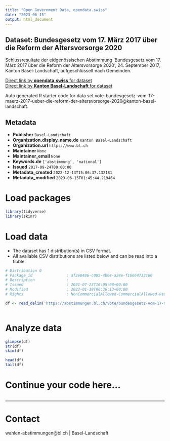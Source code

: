 ```yaml
---
title: "Open Government Data, opendata.swiss"
date: "2023-06-15"
output: html_document
---
```


## Dataset: Bundesgesetz vom 17. März 2017 über die Reform der Altersvorsorge 2020

Schlussresultate der eidgenössischen Abstimmung 'Bundesgesetz vom 17. März 2017 über die Reform der Altersvorsorge 2020', 24. September 2017, Kanton Basel-Landschaft, aufgeschlüsselt nach Gemeinden.

[Direct link by **opendata.swiss** for dataset](https://opendata.swiss/de/dataset/bundesgesetz-vom-17-marz-2017-uber-die-reform-der-altersvorsorge-20201)<br>
[Direct link by **Kanton Basel-Landschaft** for dataset](https://abstimmungen.bl.ch/vote/bundesgesetz-vom-17-maerz-2017-ueber-die-reform-der-altersvorsorge-2020/data)

Auto generated R starter code for data set vote-bundesgesetz-vom-17-maerz-2017-ueber-die-reform-der-altersvorsorge-2020@kanton-basel-landschaft.

## Metadata

- **Publisher** `Basel-Landschaft`
- **Organization.display_name.de** `Kanton Basel-Landschaft`
- **Organization.url** `https://www.bl.ch`
- **Maintainer** `None`
- **Maintainer_email** `None`
- **Keywords.de** `['abstimmung', 'national']`
- **Issued** `2017-09-24T00:00:00`
- **Metadata_created** `2022-12-13T15:06:37.132181`
- **Metadata_modified** `2023-06-15T01:45:44.219464`


# Load packages

```r

library(tidyverse)
library(skimr)

```

# Load data

-   The dataset has 1 distribution(s) in CSV format.
-   All available CSV distributions are listed below and can be read into a tibble.

```r

# Distribution 0
# Package_id               : af2e0486-c005-4b04-a24e-f16664733c66
# Description              : 
# Issued                   : 2021-07-23T16:05:08+00:00
# Modified                 : 2022-01-19T06:36:13+00:00
# Rights                   : NonCommercialAllowed-CommercialAllowed-ReferenceRequired

df <- read_delim('https://abstimmungen.bl.ch/vote/bundesgesetz-vom-17-maerz-2017-ueber-die-reform-der-altersvorsorge-2020/data-csv')



```

# Analyze data

```r

glimpse(df)
str(df)
skim(df)

head(df)
tail(df)

```

# Continue your code here...

```r

```

------------------------------------------------------------------------

# Contact

wahlen-abstimmungen@bl.ch | Basel-Landschaft
